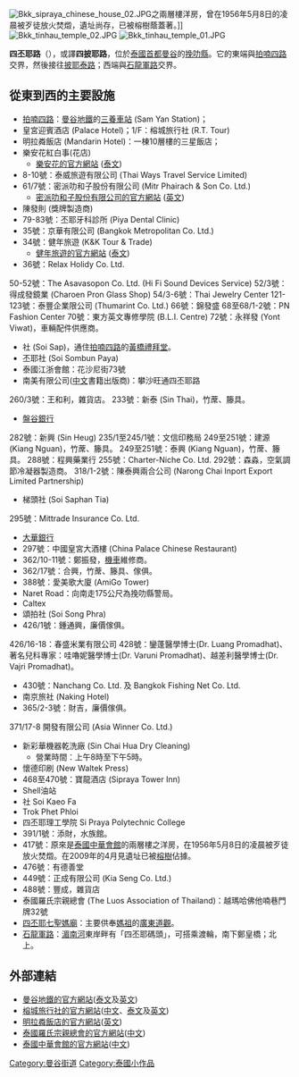 [[File:Bkk_sipraya_chinese_house_02.JPG|thumb]]之兩層樓洋房，曾在1956年5月8日的凌晨被歹徒放火焚燬，遺址尚存，已被榕樹蔭蓋著。]]
[[File:Bkk_tinhau_temple_02.JPG|thumb]]
[[File:Bkk_tinhau_temple_01.JPG|thumb]]

'''四丕耶路'''（{{thai|t=ถนน สี่พระยา|phon=T̄hnn s̄ī̀phrayā|r=Thanon Si Praya}}），或譯'''四披耶路'''，位於[[泰國|泰國]][[首都|首都]][[曼谷|曼谷]]的[[挽叻縣|挽叻縣]]。它的東端與[[拍喃四路|拍喃四路]]交界，然後接往[[披耶泰路|披耶泰路]]；西端與[[石龍軍路|石龍軍路]]交界。

==從東到西的主要設施==
* [[拍喃四路|拍喃四路]]：[[曼谷地鐵|曼谷地鐵]]的[[三養車站|三養車站]] (Sam Yan Station)；
* 皇宮迎賓酒店 (Palace Hotel)；1/F：榕城旅行社 (R.T. Tour)
* 明拉粦飯店 (Mandarin Hotel)：一棟10層樓的三星飯店；
* 樂安花紅白事(花店)
** [https://web.archive.org/web/20100515021717/http://lukaung.com/ 樂安花的官方網站] ([[泰文|泰文]])
* 8-10號：泰威旅遊有限公司 (Thai Ways Travel Service Limited)
* 61/7號：密派叻和子股份有限公司 (Mitr Phairach & Son Co. Ltd.)
** [http://www.mitrphairach.co.th/ 密派叻和子股份有限公司的官方網站]{{Wayback|url=http://www.mitrphairach.co.th/ |date=20090523115109 }} ([[英文|英文]])
* 陳發則 (獎牌製造商)
* 79-83號：丕耶牙科診所 (Piya Dental Clinic)
* 35號：京華有限公司 (Bangkok Metropolitan Co. Ltd.)
* 34號：健年旅遊 (K&K Tour & Trade)
** [http://www.knktour.com/ 健年旅遊的官方網站]{{Wayback|url=http://www.knktour.com/ |date=20090413041242 }} ([[泰文|泰文]])
* 36號：Relax Holidy Co. Ltd.
50-52號：The Asavasopon Co. Ltd. (Hi Fi Sound Devices Service)
52/3號：得成發鏡業 (Charoen Pron Glass Shop)
54/3-6號：Thai Jewelry Center
121-123號：泰豐企業限公司 (Thumarint Co. Ltd.)
66號：錦發盛
68至68/1-2號：PN Fashion Center
70號：東方英文專修學院 (B.L.I. Centre)
72號：永祥發 (Yont Viwat)，車輛配件供應商。
* 社 (Soi Sap)，通住[[拍喃四路|拍喃四路]]的[[黃橋禮拜堂|黃橋禮拜堂]]。
* 丕耶社 (Soi Sombun Paya)
* 泰國江浙會館：花沙尼街73號
* 南美有限公司([[中文|中文]]書籍出版商)：攀沙旺通四丕耶路
260/3號：王和利，雜貨店。
233號：新泰 (Sin Thai)，竹蓆、籐具。
* [[盤谷銀行|盤谷銀行]]
282號：新興 (Sin Heug)
235/1至245/1號：文信印務局
249至251號：建源 (Kiang Nguan)，竹蓆、籐具。
249至251號：泰興 (Kiang Nguan)，竹蓆、籐具。
288號：程興藥業行
255號：Charter-Niche Co. Ltd.
292號：森淼，空氣調節冷凝器製造商。
318/1-2號：陳泰興兩合公司 (Narong Chai Inport Export Limited Partnership)
* 梯頭社 (Soi Saphan Tia)
295號：Mittrade Insurance Co. Ltd.
* [[大華銀行|大華銀行]]
* 297號：中國皇宮大酒樓 (China Palace Chinese Restaurant)
* 362/10-11號：鄭振發，[[機車|機車]]維修商。
* 362/17號：合興，竹蓆、籐具、傢俱。
* 388號：愛美歌大廈 (AmiGo Tower)
* Naret Road：向南走175公尺為挽叻縣警局。
* Caltex
* 頌拍社 (Soi Song Phra)
* 426/1號：鍾通興，廉價傢俱。
426/16-18：春盛米業有限公司
428號：鑾蓬醫學博士(Dr. Luang Promadhat)、著名兒科專家：哇嚕妮醫學博士(Dr. Varuni Promadhat)、越差利醫學博士(Dr. Vajri Promadhat)。
* 430號：Nanchang Co. Ltd. 及 Bangkok Fishing Net Co. Ltd.
* 南京旅社 (Naking Hotel)
* 365/2-3號：財吉，廉價傢俱。
371/17-8 開發有限公司 (Asia Winner Co. Ltd.)
* 新彩華機器乾洗廠 (Sin Chai Hua Dry Cleaning)
** 營業時間：上午8時至下午5時。
* 懷德印刷 (New Waltek Press)
* 468至470號：寶龍酒店 (Sipraya Tower Inn)
* Shell油站
* 社 Soi Kaeo Fa
* Trok Phet Phloi
* 四丕耶理工學院 Si Praya Polytechnic College
* 391/1號：添財，水族館。
* 417號：原來是[[泰國中華會館|泰國中華會館]]的兩層樓之洋房，在1956年5月8日的凌晨被歹徒放火焚燬。在2009年的4月見遺址已被[[榕樹|榕樹]]佔據。
* 476號：有德善堂
* 449號：正成有限公司 (Kia Seng Co. Ltd.)
* 488號：豐成，雜貨店
* 泰國羅氏宗親總會 (The Luos Association of Thailand)：越瑪哈佛他喃巷門牌32號
* [[四丕耶七聖媽廟|四丕耶七聖媽廟]]：主要供奉[[媽祖|媽祖]]的[[廣東|廣東]][[道觀|道觀]]。
* [[石龍軍路|石龍軍路]]：[[湄南河|湄南河]]東岸畔有「四丕耶碼頭」，可搭乘渡輪，南下鄭皇橋；北上。

==外部連結==
{{portal box|泰國|公路}}
* [https://web.archive.org/web/20010928040133/http://www.bangkokmetro.co.th/ 曼谷地鐵的官方網站]([[泰文|泰文]]及[[英文|英文]])
* [https://web.archive.org/web/20081231124843/http://www.rttour.com/site/index.php?option=com_content&view=article&id=19&Itemid=27 榕城旅行社的官方網站]([[中文|中文]]、[[泰文|泰文]]及[[英文|英文]])
* [http://www.mandarin-bkk.com/ 明拉粦飯店的官方網站]{{Wayback|url=http://www.mandarin-bkk.com/ |date=20081216124651 }}([[英文|英文]])
* [http://www.theluosassociationofthailand.com/index.php?langtype=tw&pageid=tw_69 泰國羅氏宗親總會的官方網站]{{dead link|date=2017年12月 |bot=InternetArchiveBot |fix-attempted=yes }}([[中文|中文]])
* [http://www.chonghua.or.th/ 泰國中華會館的官方網站]{{Wayback|url=http://www.chonghua.or.th/ |date=20090122065608 }}([[中文|中文]])

[[Category:曼谷街道|Category:曼谷街道]]
[[Category:泰國小作品|Category:泰國小作品]]